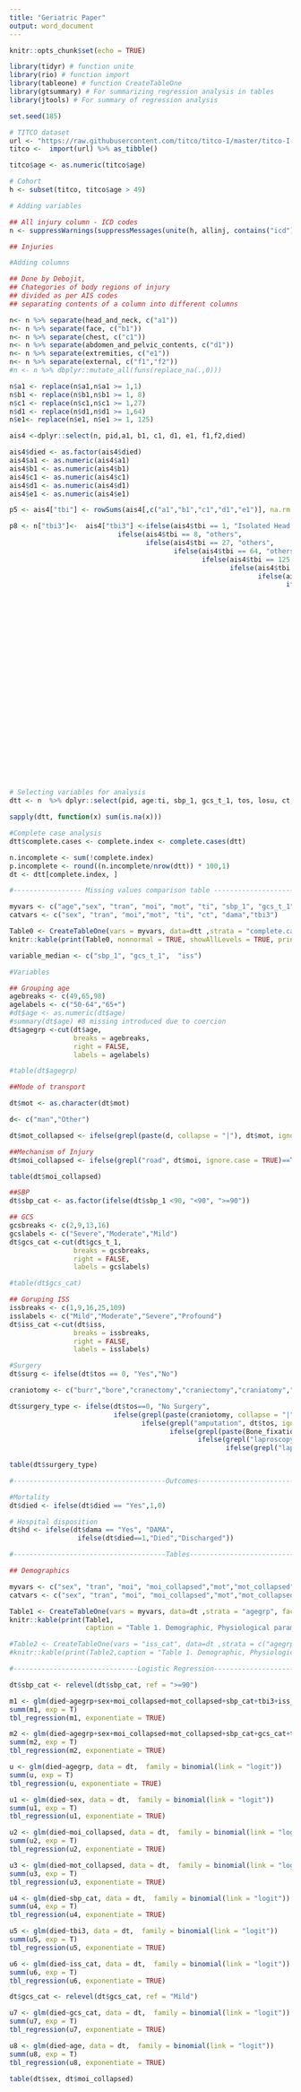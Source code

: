 ```yaml
---
title: "Geriatric Paper"
output: word_document
---
```


```r
knitr::opts_chunk$set(echo = TRUE)

library(tidyr) # function unite 
library(rio) # function import
library(tableone) # function CreateTableOne
library(gtsummary) # For summarizing regression analysis in tables
library(jtools) # For summary of regression analysis

```

```r

set.seed(185)

# TITCO dataset
url <- "https://raw.githubusercontent.com/titco/titco-I/master/titco-I-full-dataset-v1.csv"
titco <-  import(url) %>% as_tibble()

titco$age <- as.numeric(titco$age)

# Cohort
h <- subset(titco, titco$age > 49)

# Adding variables

## All injury column - ICD codes
n <- suppressWarnings(suppressMessages(unite(h, allinj, contains("icd"), sep = ",", remove = FALSE)))

## Injuries

#Adding columns

## Done by Debojit,
## Chategories of body regions of injury 
## divided as per AIS codes
## separating contents of a column into different columns

n<- n %>% separate(head_and_neck, c("a1"))
n<- n %>% separate(face, c("b1"))
n<- n %>% separate(chest, c("c1"))
n<- n %>% separate(abdomen_and_pelvic_contents, c("d1"))
n<- n %>% separate(extremities, c("e1"))
n<- n %>% separate(external, c("f1","f2"))
#n <- n %>% dbplyr::mutate_all(funs(replace_na(.,0)))

n$a1 <- replace(n$a1,n$a1 >= 1,1)
n$b1 <- replace(n$b1,n$b1 >= 1, 8)
n$c1 <- replace(n$c1,n$c1 >= 1,27)
n$d1 <- replace(n$d1,n$d1 >= 1,64)
n$e1<- replace(n$e1, n$e1 >= 1, 125)

ais4 <-dplyr::select(n, pid,a1, b1, c1, d1, e1, f1,f2,died)

ais4$died <- as.factor(ais4$died)
ais4$a1 <- as.numeric(ais4$a1)
ais4$b1 <- as.numeric(ais4$b1)
ais4$c1 <- as.numeric(ais4$c1)
ais4$d1 <- as.numeric(ais4$d1)
ais4$e1 <- as.numeric(ais4$e1)

p5 <- ais4["tbi"] <- rowSums(ais4[,c("a1","b1","c1","d1","e1")], na.rm = T)

p8 <- n["tbi3"]<-  ais4["tbi3"] <-ifelse(ais4$tbi == 1, "Isolated Head Injury",
                           ifelse(ais4$tbi == 8, "others",
                                  ifelse(ais4$tbi == 27, "others",
                                         ifelse(ais4$tbi == 64, "others",
                                                ifelse(ais4$tbi == 125,"others",
                                                       ifelse(ais4$tbi == 9, "Head and others",
                                                              ifelse(ais4$tbi == 28, "Head and others",
                                                                     ifelse(ais4$tbi == 65, "Head and others",
                                                                            ifelse(ais4$tbi == 126, "Head and others",
                                                                                   ifelse(ais4$tbi == 35, "others",
                                                                                          ifelse(ais4$tbi == 72, "others",
                                                                                                 ifelse(ais4$tbi == 91, "others",
                                                                                                        ifelse(ais4$tbi == 133, "others",
                                                                                                               ifelse(ais4$tbi == 152 , "others",
                                                                                                                      ifelse(ais4$tbi == 189, "others",
                                                                                        
                                                                                          ifelse(ais4$tbi == 36, "Head and others",
                                                                                                 ifelse(ais4$tbi == 92, "Head and others",
                                                                                                        ifelse(ais4$tbi == 190, "Head and others",
                                                                                                        ifelse(ais4$tbi == 99, "others",
                                                                                                               ifelse(ais4$tbi == 197, "others",
                                                                                                               ifelse(ais4$tbi == 134, "Head and others",
                                                                                                                      ifelse(ais4$tbi == 153, "Head and others",
                                                                                                                             ifelse(ais4$tbi == 216, "others",
                                                                                                                             ifelse(ais4$tbi== 160, "others",
                                                                                                                                    ifelse(ais4$tbi == 161, "Head and others",
                                                                                                                                           ifelse(ais4$tbi == 198, "Head and others",
                                                                                                                                                  ifelse(ais4$tbi ==217, "Head and others",
                                                                                                                                                         ifelse(ais4$tbi== 224, "others",
                                                                                                                                                                ifelse(ais4$tbi == 225, "Head and others", NA )))))))
                                                                                                                      ))))))))))))))))))))))

# Selecting variables for analysis
dtt <- n  %>% dplyr::select(pid, age:ti, sbp_1, gcs_t_1, tos, losu, ct, fast, xray, dama, dodd, todd, iss, niss, died, allinj, tbi3)

sapply(dtt, function(x) sum(is.na(x)))

#Complete case analysis
dtt$complete.cases <- complete.index <- complete.cases(dtt)

n.incomplete <- sum(!complete.index)
p.incomplete <- round((n.incomplete/nrow(dtt)) * 100,1)
dt <- dtt[complete.index, ]

#----------------- Missing values comparison table -----------------------

myvars <- c("age","sex", "tran", "moi", "mot", "ti", "sbp_1", "gcs_t_1" , "losu", "ct", "dama",  "iss", "niss", "tbi3","complete.cases")
catvars <- c("sex", "tran", "moi","mot", "ti", "ct", "dama","tbi3")

Table0 <- CreateTableOne(vars = myvars, data=dtt ,strata = "complete.cases", factorVars = catvars)
knitr::kable(print(Table0, nonnormal = TRUE, showAllLevels = TRUE, printToggle = FALSE, varLabels = TRUE, formatOptions = list(big.mark = ",")))

variable_median <- c("sbp_1", "gcs_t_1",  "iss")

#Variables

## Grouping age
agebreaks <- c(49,65,98)
agelabels <- c("50-64","65+")
#dt$age <- as.numeric(dt$age)
#summary(dt$age) #8 missing introduced due to coercion
dt$agegrp <-cut(dt$age,
                breaks = agebreaks,
                right = FALSE,
                labels = agelabels)

#table(dt$agegrp)

##Mode of transport

dt$mot <- as.character(dt$mot)

d<- c("man","Other")

dt$mot_collapsed <- ifelse(grepl(paste(d, collapse = "|"), dt$mot, ignore.case = TRUE)==TRUE,"Other", dt$mot)

##Mechanism of Injury
dt$moi_collapsed <- ifelse(grepl("road", dt$moi, ignore.case = TRUE)==TRUE,"Road Traffic Accident", dt$moi)

table(dt$moi_collapsed)

##SBP
dt$sbp_cat <- as.factor(ifelse(dt$sbp_1 <90, "<90", ">=90"))

## GCS
gcsbreaks <- c(2,9,13,16)
gcslabels <- c("Severe","Moderate","Mild")
dt$gcs_cat <-cut(dt$gcs_t_1,
                breaks = gcsbreaks,
                right = FALSE,
                labels = gcslabels)

#table(dt$gcs_cat)

## Goruping ISS 
issbreaks <- c(1,9,16,25,109)
isslabels <- c("Mild","Moderate","Severe","Profound")
dt$iss_cat <-cut(dt$iss,
                breaks = issbreaks,
                right = FALSE,
                labels = isslabels)

#Surgery
dt$surg <- ifelse(dt$tos == 0, "Yes","No")

craniotomy <- c("burr","bore","cranectomy","craniectomy","craniatomy","craniotomy","CRANIOTOMY")

dt$surgery_type <- ifelse(dt$tos==0, "No Surgery",
                          ifelse(grepl(paste(craniotomy, collapse = "|"), dt$tos, ignore.case = TRUE)==TRUE, "Craniotomy",
                                 ifelse(grepl("amputation", dt$tos, ignore.case = TRUE)==TRUE, "Amputation",
                                        ifelse(grepl(paste(Bone_fixation,collapse = "|"), dt$tos, ignore.case = TRUE)==TRUE, "Bone Fixation",
                                               ifelse(grepl("laproscopy", dt$tos, ignore.case = TRUE)==TRUE, "Laproscopy",
                                                      ifelse(grepl("laprotomy", dt$tos, ignore.case = TRUE)==TRUE,"Laprotomy","Others"))))))
                            
table(dt$surgery_type)

#--------------------------------------Outcomes---------------------------------------

#Mortality
dt$died <- ifelse(dt$died == "Yes",1,0)

# Hospital disposition
dt$hd <- ifelse(dt$dama == "Yes", "DAMA",
                 ifelse(dt$died==1,"Died","Discharged"))

#--------------------------------------Tables---------------------------------------

## Demographics

myvars <- c("sex", "tran", "moi", "moi_collapsed","mot","mot_collapsed", "ti", "sbp_1","sbp_cat", "gcs_t_1" , "gcs_cat" ,  "ct", "fast", "xray","tbi3", "iss" , "iss_cat", "surg", "surgery_type", "hd")
catvars <- c("sex", "tran", "moi", "moi_collapsed","mot","mot_collapsed", "ti", "sbp_cat", "gcs_cat", "ct", "fast", "xray","tbi3", "iss_cat" , "surgery_type", "surg", "hd")

Table1 <- CreateTableOne(vars = myvars, data=dt ,strata = "agegrp", factorVars = catvars)
knitr::kable(print(Table1,
                   caption = "Table 1. Demographic, Physiological parameters, Injury Characteristics", showAllLevels = TRUE, printToggle = FALSE, varLabels = TRUE))

#Table2 <- CreateTableOne(vars = "iss_cat", data=dt ,strata = c("agegrp","moi_collapsed"), factorVars = "iss_cat")
#knitr::kable(print(Table2,caption = "Table 1. Demographic, Physiological parameters, Injury Characteristics", showAllLevels = TRUE, printToggle = FALSE, varLabels = TRUE))

#-------------------------------Logistic Regression-----------------------------------

dt$sbp_cat <- relevel(dt$sbp_cat, ref = ">=90")

m1 <- glm(died~agegrp+sex+moi_collapsed+mot_collapsed+sbp_cat+tbi3+iss_cat, data = dt,  family = binomial(link = "logit"))
summ(m1, exp = T)
tbl_regression(m1, exponentiate = TRUE)

m2 <- glm(died~agegrp+sex+moi_collapsed+mot_collapsed+sbp_cat+gcs_cat+tbi3+iss_cat, data = dt,  family = binomial(link = "logit"))
summ(m2, exp = T)
tbl_regression(m2, exponentiate = TRUE)

u <- glm(died~agegrp, data = dt,  family = binomial(link = "logit"))
summ(u, exp = T)
tbl_regression(u, exponentiate = TRUE)

u1 <- glm(died~sex, data = dt,  family = binomial(link = "logit"))
summ(u1, exp = T)
tbl_regression(u1, exponentiate = TRUE)

u2 <- glm(died~moi_collapsed, data = dt,  family = binomial(link = "logit"))
summ(u2, exp = T)
tbl_regression(u2, exponentiate = TRUE)

u3 <- glm(died~mot_collapsed, data = dt,  family = binomial(link = "logit"))
summ(u3, exp = T)
tbl_regression(u3, exponentiate = TRUE)

u4 <- glm(died~sbp_cat, data = dt,  family = binomial(link = "logit"))
summ(u4, exp = T)
tbl_regression(u4, exponentiate = TRUE)

u5 <- glm(died~tbi3, data = dt,  family = binomial(link = "logit"))
summ(u5, exp = T)
tbl_regression(u5, exponentiate = TRUE)

u6 <- glm(died~iss_cat, data = dt,  family = binomial(link = "logit"))
summ(u6, exp = T)
tbl_regression(u6, exponentiate = TRUE)

dt$gcs_cat <- relevel(dt$gcs_cat, ref = "Mild")

u7 <- glm(died~gcs_cat, data = dt,  family = binomial(link = "logit"))
summ(u7, exp = T)
tbl_regression(u7, exponentiate = TRUE)

u8 <- glm(died~age, data = dt,  family = binomial(link = "logit"))
summ(u8, exp = T)
tbl_regression(u8, exponentiate = TRUE)

table(dt$sex, dt$moi_collapsed)


```
